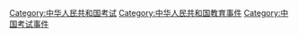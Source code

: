 [[Category:中华人民共和国考试|Category:中华人民共和国考试]]
[[Category:中华人民共和国教育事件|Category:中华人民共和国教育事件]]
[[Category:中国考试事件|Category:中国考试事件]]